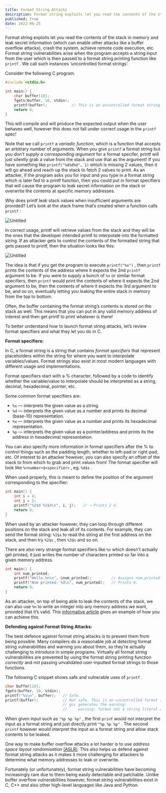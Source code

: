 ```yaml
---
title: Format String Attacks
description: Format string exploits let you read the contents of the stack in memory and leak secret information which can enable other attacks like a buffer overflow attacks.
published: true
date: 2022-06-25
---
```


Format string exploits let you read the contents of the stack in memory and leak secret information (which can enable other attacks like a buffer overflow attacks), crash the system, achieve remote code execution, etc. Format string vulnerabilities arise when the program accepts a string input from the user which is then passed to a format string printing function like `printf` . We call such instances ‘uncontrolled format strings’.

Consider the following C program.

```c
#include <stdio.h>

int main() {
    char buffer[10];
    fgets(buffer, 10, stdin);
    printf(buffer);           // This is an uncontrolled format string!
    return 0;
}
```

This will compile and will produce the expected output when the user behaves well, however this does not fall under correct usage in the `printf` spec!

Note that we call `printf` a *variadic function*, which is a function that accepts an arbitrary number of arguments. When you give `printf` a format string but you *don’t supply a corresponding argument* for a format specifer, printf will just silently grab a value from the stack and use that as the argument! If you have something like `printf("%d%d%d", 1)` which is missing 2 values, then it will go ahead and reach up the stack to fetch 2 values to print. As an attacker, if the program asks you for input and you type in a format string which is later fed to a printf function, then you could put in format specifiers that will cause the program to leak secret information on the stack or overwrite the contents at specific memory addresses.

Why does printf leak stack values when insufficient arguments are provided? Let’s look at the stack frame that’s created when a function calls `printf` :

![Untitled](https://s3.us-west-2.amazonaws.com/secure.notion-static.com/e568b7d7-cd2c-4ba9-99fe-b9957471d454/Untitled.png?X-Amz-Algorithm=AWS4-HMAC-SHA256&X-Amz-Content-Sha256=UNSIGNED-PAYLOAD&X-Amz-Credential=AKIAT73L2G45EIPT3X45%2F20220410%2Fus-west-2%2Fs3%2Faws4_request&X-Amz-Date=20220410T012859Z&X-Amz-Expires=86400&X-Amz-Signature=353b61b334878364f12603d73af771a9a57c3e099d4d29f248b62bf5593d45f1&X-Amz-SignedHeaders=host&response-content-disposition=filename%20%3D%22Untitled.png%22&x-id=GetObject)

In correct usage, printf will retrieve values from the stack and they will be the ones that the developer intended printf to interpolate into the formatted string. If an attacker gets to control the contents of the formatted string that gets passed to printf, then the situation looks like this:

![Untitled](https://s3.us-west-2.amazonaws.com/secure.notion-static.com/4b347e3a-1132-49a5-b752-ed1d8d5f6b91/Untitled.png?X-Amz-Algorithm=AWS4-HMAC-SHA256&X-Amz-Content-Sha256=UNSIGNED-PAYLOAD&X-Amz-Credential=AKIAT73L2G45EIPT3X45%2F20220410%2Fus-west-2%2Fs3%2Faws4_request&X-Amz-Date=20220410T012900Z&X-Amz-Expires=86400&X-Amz-Signature=c1e15394af6efc6bc0e2d207317432095f5f68236bf3e23265ff0a0a00474646&X-Amz-SignedHeaders=host&response-content-disposition=filename%20%3D%22Untitled.png%22&x-id=GetObject)

The idea is that if you get the program to execute `printf("%x")` , then `printf` prints the contents of the address where it expects the 2nd `printf` argument to be. If you were to supply a bunch of `%x` or similar format specifiers, then `printf` would print the contents of where it expects the 2nd argument to be, then the contents of where it expects the 3rd argument to be, and so on, eventually letting you leaking the entire stack in memory from the top to bottom.

Often, the buffer containing the format string’s contents is stored on the stack as well. This means that you can put in any valid memory address of interest and then get printf to print whatever is there!

To better understand how to launch format string attacks, let’s review format specifiers and what they let you do in C.

**Format specifiers:**

In C, a format string is a string that contains *format specifiers* that represent placeholders within the string for where you want to interpolate variables/values. Format strings also exist in most modern languages with different usage and implementations.

Format specifiers start with a % character, followed by a code to identify whether the variable/value to interpolate should be interpreted as a string, decimal, hexadecimal, pointer, etc.

Some common format specifiers are:

* `%s` — interprets the given value as a string.
* `%d` — interprets the given value as a number and prints its decimal (base-10) representation.
* `%x` — interprets the given value as a number and prints its hexadecimal representation.
* `%p` — interprets the given value as a pointer/address and prints its the address in hexadecimal representation.

You can also specify more information in format specifiers after the % to control things such as the padding length, whether to left-pad or right-pad, etc. Of interest to an attacker however, you can also specify an offset of the stack to from which to grab and print values from! The format specifier will look like `%<number>$<specifier>` , eg. `%4$s` .

When used properly, this is meant to define the position of the argument corresponding to the specifier:

```c
int main() {
    int i = 4;
    int j = 2;
    printf("%2$d %1$d\n", i, j);   // → Prints 2 4.    
    return 0;
}
```

When used by an attacker however, they can loop through different positions on the stack and leak all of its contents. For example, they can send the format string: `%1$s` to read the string at the first address on the stack, and then try `%2$s` , then `%3$s` and so on.

There are also very strange format specifiers like `%n` which doesn’t actually get printed, it just writes the number of characters printed so far into a given memory address.

```c
int main() {
    int num_printed;
    printf("Hello.%n\n", &num_printed);         // Assigns num_printed = 6. 
    printf("Num printed: %d\n", num_printed);   // Prints 6.
    return 0;
}
```

As an attacker, on top of being able to leak the contents of the stack, we can also use `%n` to write an integer into any memory address we want, provided that it’s valid. This [informative article](https://flylib.com/books/en/2.856.1.117/1/) gives an example of how you can achieve this.

**Defending against Format String Attacks:**

The best defence against format string attacks is to prevent them from being possible. Many compilers do a reasonable job at detecting format string vulnerabilities and warning you about them, so they’re actually challenging to introduce in simple programs. Virtually all format string vulnerabilities are prevented by using the format string printing function *correctly* and not passing unvalidated user-inputted format strings to those functions. 

The following C snippet shows safe and vulnerable uses of `printf` .

```c
char buffer[10];
fgets(buffer, 10, stdin);
printf("%s\n", buffer);   // Safe.
printf(buffer);           // Not safe. This is an uncontrolled format string!
                          // gcc generates the warning: 
                          //     warning: format not a string literal and no format arguments [-Wformat-security]
```

When given input such as `"%p %p %p"` , the first `prinf` would not interpret the input as a format string and just directly print `"%p %p %p"` . The second `printf` however would interpret the input as a format string and allow stack contents to be leaked.

One way to make buffer overflow attacks a lot harder is to use *address space layout randomisation* [(ASLR)](https://en.wikipedia.org/wiki/Address_space_layout_randomization). This also helps us defend against format string attacks as it makes it more challenging for attackers to determine what memory addresses to leak or overwrite.

Fortunately (or unfortunately), format string vulnerabilities have becoming increasingly rare due to them being easily detectable and patchable. Unlike buffer overflow vulnerabilities however, format string vulnerabilities exist in C, C++ *and* also other high-level languages like Java and Python.
